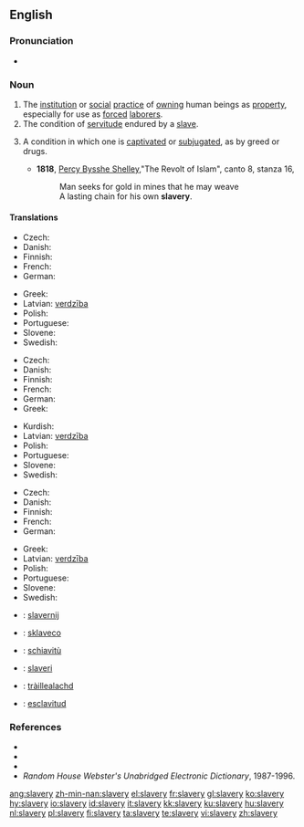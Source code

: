 ==English==

===Pronunciation===
* {{audio|en-us-slavery.ogg|Audio (US)}}

===Noun===
{{en-noun|slaveries}}

# The [[institution]] or [[social]] [[practice]] of [[own]]ing human beings as [[property]], especially for use as [[forced]] [[laborer]]s.
# The condition of [[servitude]] endured by a [[slave]].
# {{figurative}} A condition in which one is [[captivate]]d or [[subjugate]]d, as by greed or drugs.
#* '''1818''', [[w:Percy_Bysshe_Shelley|Percy Bysshe Shelley]],"The Revolt of Islam", canto 8, stanza 16,
#*: Man seeks for gold in mines that he may weave
#*: A lasting chain for his own '''slavery'''.

====Translations====
{{trans-top|institution or practice of owning human beings}}
* Czech: {{t-|cs|otrokářství|n}}
* Danish: {{t-|da|slaveri|n}}
* Finnish: {{t-|fi|orjuus}}
* French: {{t+|fr|esclavage|m}}
* German: {{t+|de|Sklaverei|f}}
{{trans-mid}}
* Greek: {{t+|el|δουλεία|f|tr=douleía|sc=Grek}}
* Latvian: [[verdzība]] {{f}}
* Polish: {{t+|pl|niewolnictwo|n}}
* Portuguese: {{t+|pt|escravidão|f}}
* Slovene: {{t+|sl|suženjstvo|n}}
* Swedish: {{t-|sv|slaveri|n}}
{{trans-bottom}}

{{trans-top|condition of servitude endured by a slave}}
* Czech: {{t-|cs|otroctví|n}}
* Danish: {{t-|da|slaveri|n}}
* Finnish: {{t-|fi|orjuus}}
* French: {{t+|fr|esclavage|m}}
* German: {{t+|de|Sklaverei|f}}
* Greek: {{t+|el|δουλεία|f|tr=douleía|sc=Grek}}
{{trans-mid}}
* Kurdish: {{KUchar|[[به‌نده‌گی]]}}
* Latvian: [[verdzība]] {{f}}
* Polish: {{t|pl|niewola|f}}
* Portuguese: {{t+|pt|escravidão|f}}
* Slovene: {{t+|sl|suženjstvo|n}}
* Swedish: {{t-|sv|slaveri|n}}
{{trans-bottom}}

{{trans-top|condition in which one is captivated or subjugated}}
* Czech: {{t-|cs|otroctví|n}}
* Danish: {{t-|da|slaveri|n}}
* Finnish: {{t-|fi|orjuus}}
* French: {{t+|fr|esclavage|m}}
* German: {{t+|de|Sklaverei|f}}
{{trans-mid}}
* Greek: {{t+|el|δουλεία|f|tr=douleía|sc=Grek}}
* Latvian: [[verdzība]] {{f}}
* Polish: {{t|pl|niewola|f}}
* Portuguese: {{t+|pt|escravidão|f}}
* Slovene: {{t+|sl|suženjstvo|n}}
* Swedish: {{t-|sv|slaveri|n}}
{{trans-bottom}}

{{checktrans-top}}
* {{ttbc|Dutch}}: [[slavernij]] {{f}}
* {{ttbc|Esperanto}}: [[sklaveco]]
* {{ttbc|Italian}}: [[schiavitù]] {{f}}
* {{ttbc|Norwegian}}: [[slaveri]]
{{trans-mid}}
* {{ttbc|Scottish Gaelic}}: [[tràillealachd]] {{f}}
* {{ttbc|Spanish}}: [[esclavitud]] {{f}}
{{trans-bottom}}

===References===
* {{R:Webster 1828}}
* {{R:Webster 1913|slavery}}
* {{R:Dictionary.com|slavery}}
* ''Random House Webster's Unabridged Electronic Dictionary'', 1987-1996.

[[ang:slavery]]
[[zh-min-nan:slavery]]
[[el:slavery]]
[[fr:slavery]]
[[gl:slavery]]
[[ko:slavery]]
[[hy:slavery]]
[[io:slavery]]
[[id:slavery]]
[[it:slavery]]
[[kk:slavery]]
[[ku:slavery]]
[[hu:slavery]]
[[nl:slavery]]
[[pl:slavery]]
[[fi:slavery]]
[[ta:slavery]]
[[te:slavery]]
[[vi:slavery]]
[[zh:slavery]]